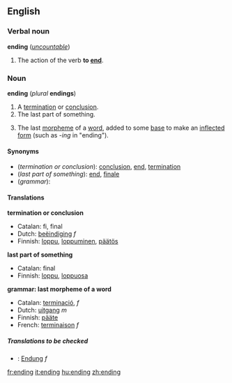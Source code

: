 ==English==

===Verbal noun===
'''ending''' (''[[uncountable]]'')

#The action of the verb '''to [[end]]'''.

===Noun===
'''ending''' (''plural'' '''endings''')

#A [[termination]] or [[conclusion]].
#The last part of something.
#{{grammar}} The last [[morpheme]] of a [[word]], added to some [[base]] to make an [[inflected]] [[form]] (such as ''-ing'' in "ending").

====Synonyms====
*(''termination or conclusion''): [[conclusion]], [[end]], [[termination]]
*(''last part of something''): [[end]], [[finale]]
*(''grammar''):

====Translations====

'''termination or conclusion'''
{{top}}
*Catalan: fi, final
*Dutch: [[beëindiging]] ''f''
*Finnish: [[loppu]], [[loppuminen]], [[päätös]]
{{mid}}
{{bottom}}

'''last part of something'''
{{top}}
*Catalan: final
*Finnish: [[loppu]], [[loppuosa]]
{{mid}}
{{bottom}}

'''grammar: last morpheme of a word'''
{{top}}
*Catalan: [[terminació]], ''f''
*Dutch: [[uitgang]] ''m''
*Finnish: [[pääte]]
*French: [[terminaison]] ''f''
{{mid}}
{{bottom}}

=====Translations to be checked=====
<!--Remove this section once all of the translations below have been moved into the tables above.-->
{{checktrans}}

*{{ttbc|German}}: [[Endung]] ''f''

[[fr:ending]]
[[it:ending]]
[[hu:ending]]
[[zh:ending]]